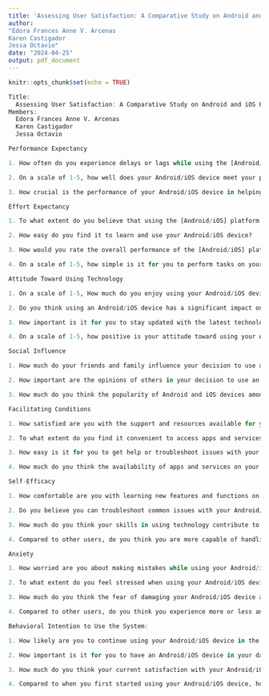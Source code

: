 ```yaml
---
title: 'Assessing User Satisfaction: A Comparative Study on Android and iOS Platforms'
author: 
"Edora Frances Anne V. Arcenas  
Karen Castigador
Jessa Octavio"
date: "2024-04-25"
output: pdf_document
---
```


```r
knitr::opts_chunk$set(echo = TRUE)
```

```r
Title:
  Assessing User Satisfaction: A Comparative Study on Android and iOS Platforms
Members:
  Edora Frances Anne V. Arcenas  
  Karen Castigador
  Jessa Octavio

Performance Expectancy

1. How often do you experience delays or lags while using the [Android/iOS] platform?

2. On a scale of 1-5, how well does your Android/iOS device meet your performance expectations?

3. How crucial is the performance of your Android/iOS device in helping you accomplish your goals?

Effort Expectancy

1. To what extent do you believe that using the [Android/iOS] platform improves your productivity and efficiency?

2. How easy do you find it to learn and use your Android/iOS device?

3. How would you rate the overall performance of the [Android/iOS] platform in meeting your expectations?

4. On a scale of 1-5, how simple is it for you to perform tasks on your Android/iOS device?

Attitude Toward Using Technology

1. On a scale of 1-5, How much do you enjoy using your Android/iOS device?

2. Do you think using an Android/iOS device has a significant impact on your daily life?

3. How important is it for you to stay updated with the latest technology, such as Android and iOS devices?

4. On a scale of 1-5, how positive is your attitude toward using your Android/iOS device?

Social Influence

1. How much do your friends and family influence your decision to use an Android/iOS device?

2. How important are the opinions of others in your decision to use an Android/iOS device?

3. How much do you think the popularity of Android and iOS devices among your social circle affects your own choice?

Facilitating Conditions

1. How satisfied are you with the support and resources available for your Android/iOS device?

2. To what extent do you find it convenient to access apps and services on your Android/iOS device?

3. How easy is it for you to get help or troubleshoot issues with your Android/iOS device?

4. How much do you think the availability of apps and services on your Android/iOS device influences your satisfaction?

Self-Efficacy

1. How comfortable are you with learning new features and functions on your Android/iOS device?

2. Do you believe you can troubleshoot common issues with your Android/iOS device on your own?

3. How much do you think your skills in using technology contribute to your satisfaction with your Android/iOS device?

4. Compared to other users, do you think you are more capable of handling your Android/iOS device?

Anxiety

1. How worried are you about making mistakes while using your Android/iOS device?

2. To what extent do you feel stressed when using your Android/iOS device?

3. How much do you think the fear of damaging your Android/iOS device affects your satisfaction?

4. Compared to other users, do you think you experience more or less anxiety when using your Android/iOS device?

Behavioral Intention to Use the System:

1. How likely are you to continue using your Android/iOS device in the future?

2. How important is it for you to have an Android/iOS device in your daily life?

3. How much do you think your current satisfaction with your Android/iOS device influences your intention to continue using it?

4. Compared to when you first started using your Android/iOS device, how much has your intention to use it increased or decreased?
```